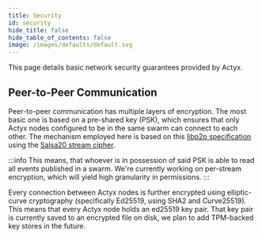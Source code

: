 ```yaml
---
title: Security
id: security
hide_title: false
hide_table_of_contents: false
image: /images/defaults/default.svg
---
```


This page details basic network security guarantees provided by Actyx.

## Peer-to-Peer Communication

Peer-to-peer communication has multiple layers of encryption. The most basic one is based on a pre-shared key (PSK), which ensures that only Actyx nodes configured to be in the same swarm can connect to each other. The mechanism employed here is based on this [libp2p specification](https://github.com/libp2p/specs/blob/master/pnet/Private-Networks-PSK-V1.md) using the [Salsa20 stream cipher](https://en.wikipedia.org/wiki/Salsa20).

:::info
This means, that whoever is in possession of said PSK is able to read all events published in a swarm. We're currently working on per-stream encryption, which will yield high granularity in permissions.
:::

Every connection between Actyx nodes is further encrypted using elliptic-curve cryptography (specifically Ed25519, using SHA2 and Curve25519). This means that every Actyx node holds an ed25519 key pair. That key pair is currently saved to an encrypted file on disk, we plan to add TPM-backed key stores in the future.
